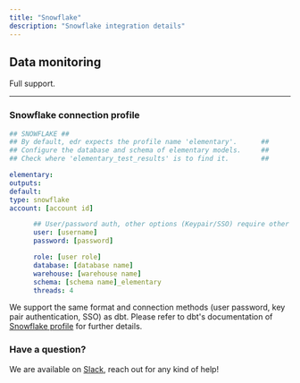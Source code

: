 ```yaml
---
title: "Snowflake"
description: "Snowflake integration details"
---
```


## Data monitoring

Full support.

---

### Snowflake connection profile

```yml Snowflake
## SNOWFLAKE ##
## By default, edr expects the profile name 'elementary'.      ##
## Configure the database and schema of elementary models.     ##
## Check where 'elementary_test_results' is to find it.        ##

elementary:
outputs:
default:
type: snowflake
account: [account id]

      ## User/password auth, other options (Keypair/SSO) require other configs ##
      user: [username]
      password: [password]

      role: [user role]
      database: [database name]
      warehouse: [warehouse name]
      schema: [schema name]_elementary
      threads: 4

```

We support the same format and connection methods (user password, key pair authentication, SSO) as dbt. Please refer to dbt's documentation of [Snowflake profile](https://docs.getdbt.com/reference/warehouse-profiles/snowflake-profile) for further details.


### Have a question?

We are available on [Slack](https://join.slack.com/t/elementary-community/shared_invite/zt-uehfrq2f-zXeVTtXrjYRbdE_V6xq4Rg), reach out for any kind of help!
